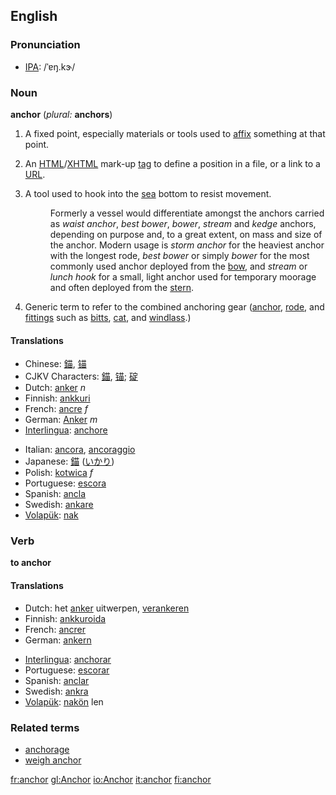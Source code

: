 ==English==

===Pronunciation===
*[[IPA]]: /ˈɐŋ.kɝ/

===Noun===
'''anchor''' (''plural:'' '''anchors''')

# A fixed point, especially materials or tools used to [[affix]] something at that point.
# {{internet}} An [[HTML]]/[[XHTML]] mark-up [[tag]] to define a position in a file, or a link to a [[URL]].
# {{nautical}} A tool used to hook into the [[sea]] bottom to resist movement.
#: Formerly a vessel would differentiate amongst the anchors carried as ''waist anchor'', ''best bower'', ''bower'', ''stream'' and ''kedge'' anchors, depending on purpose and, to a great extent, on mass and size of the anchor. Modern usage is ''storm anchor'' for the heaviest anchor with the longest rode, ''best bower'' or simply ''bower'' for the most commonly used anchor deployed from the [[bow]], and ''stream'' or ''lunch hook'' for a small, light anchor used for temporary moorage and often deployed from the [[stern]].
# {{nautical}} Generic term to refer to the combined anchoring gear ([[anchor]], [[rode]], and [[fittings]] such as [[bitts]], [[cat]], and [[windlass]].)

====Translations====
{{top}}
*Chinese: [[錨]], [[锚]]
*CJKV Characters: [[錨]], [[锚]]; [[碇]]
*Dutch: [[anker]] ''n''
*Finnish: [[ankkuri]]
*French: [[ancre]] ''f''
*German: [[Anker]] ''m''
*[[Interlingua]]: [[anchore]] 
{{mid}}
*Italian: [[ancora]], [[ancoraggio]] 
*Japanese: [[錨]] ([[いかり]])
*Polish: [[kotwica]] ''f''
*Portuguese: [[escora]] 
*Spanish: [[ancla]] 
*Swedish: [[ankare]]
*[[Volapük]]: [[nak]]
{{bottom}}

===Verb===
'''to anchor'''

====Translations====
{{top}}
*Dutch: het [[anker]] uitwerpen, [[verankeren]]
*Finnish: [[ankkuroida]]
*French: [[ancrer]]
*German: [[ankern]]
{{mid}}
*[[Interlingua]]: [[anchorar]] 
*Portuguese: [[escorar]] 
*Spanish: [[anclar]]
*Swedish: [[ankra]] 
*[[Volapük]]: [[nakön]] len
{{bottom}}

===Related terms===
*[[anchorage]]
*[[weigh anchor]]<!-- surely not "way anchor" right? -->
[[fr:anchor]]
[[gl:Anchor]]
[[io:Anchor]]
[[it:anchor]]
[[fi:anchor]]